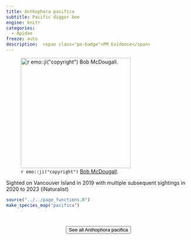 ```yaml
---
title: Anthophora pacifica
subtitle: Pacific digger bee
engine: knitr
categories:
  - Apidae
freeze: auto
description:  <span class="pe-badge">PM Evidence</span>
---
```

![`r emo::ji("copyright")` [Bob McDougall ](https://inaturalist.ca/photos/186601937).](https://inaturalist-open-data.s3.amazonaws.com/photos/186601937/large.jpeg){height=300}

Sighted on Vancouver Island in 2019 with multiple subsequent sightings in 2020 to 2023 (iNaturalist)



```r
source("../../page_functions.R")
make_species_map("pacifica")
```
<br><br>
<center>


<a href="https://inaturalist.ca/observations?place_id=any&quality_grade=research&subview=map&taxon_id=361435"><button type="button" class="btn btn-secondary">See all Anthophora pacifica <i class="fa-solid fa-arrow-up-right-from-square"></i> </button></a>
</center>
